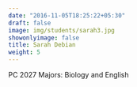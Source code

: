 ```yaml
---
date: "2016-11-05T18:25:22+05:30"
draft: false
image: img/students/sarah3.jpg
showonlyimage: false
title: Sarah Debian
weight: 5
---
```

PC 2027
Majors: Biology and English